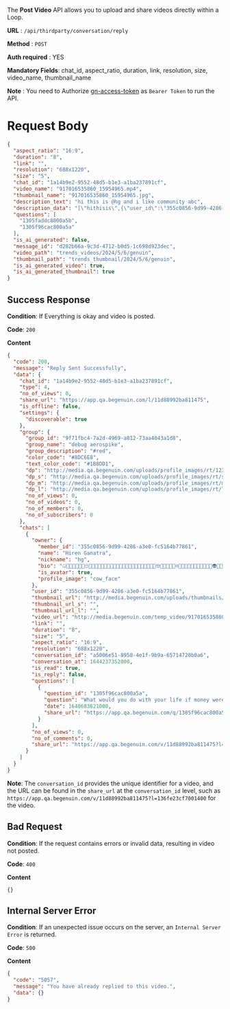 
The **Post Video** API allows you to upload and share videos directly within a Loop.

**URL**  :  `/api/thirdparty/conversation/reply`

**Method**  :  `POST`

**Auth required**  : YES

**Mandatory Fields**: chat_id, aspect_ratio, duration, link, resolution, size, video_name, thumbnail_name

**Note** : You need to Authorize [gn-access-token](https://resources.begenuin.com/developers/authentication) as `Bearer Token` to run the API.

# Request Body

```json
{
  "aspect_ratio": "16:9",
  "duration": "8",
  "link": "",
  "resolution": "688x1220",
  "size": "5",
  "chat_id": "1a14b9e2-9552-48d5-b1e3-a1ba237891cf",
  "video_name": "917016535860_15954965.mp4",
  "thumbnail_name": "917016535860_15954965.jpg",
  "description_text": "hi this is @hg and i like community abc",
  "description_data": "[\"hithisis\",{\"user_id\":\"355c0856-9d99-4286-a3e0-fc5164b77861\"},\"andilikecommunity\",{\"community_id\":\"fe3bdd3b-1fcb-44f3-a7ac-15b59796b6f9\"}]",
  "questions": [
    "1305faddc8000a5b",
    "1305f96cac800a5a"
  ],
  "is_ai_generated": false,
  "message_id": "d282b66a-9c3d-4712-b0d5-1c698d923dec",
  "video_path": "trends_videos/2024/5/6/genuin",
  "thumbnail_path": "trends_thumbnail/2024/5/6/genuin",
  "is_ai_generated_video": true,
  "is_ai_generated_thumbnail": true
}
```

## Success Response

**Condition**: If Everything is okay and video is posted.

**Code**: `200`

**Content**
```json
{
  "code": 200,
  "message": "Reply Sent Successfully",
  "data": {
    "chat_id": "1a14b9e2-9552-48d5-b1e3-a1ba237891cf",
    "type": 4,
    "no_of_views": 0,
    "share_url": "https://app.qa.begenuin.com/l/11d88992ba811475",
    "is_offline": false,
    "settings": {
      "discoverable": true
    },
    "group": {
      "group_id": "9f71fbc4-7a2d-4969-a812-73aa4043a1d8",
      "group_name": "debug aerospike",
      "group_description": "#red",
      "color_code": "#8DC6E8",
      "text_color_code": "#1B8DD1",
      "dp": "http://media.qa.begenuin.com/uploads/profile_images/rt/123.png",
      "dp_s": "http://media.qa.begenuin.com/uploads/profile_images/rt/s/123.png",
      "dp_m": "http://media.qa.begenuin.com/uploads/profile_images/rt/m/123.png",
      "dp_l": "http://media.qa.begenuin.com/uploads/profile_images/rt/l/123.png",
      "no_of_views": 0,
      "no_of_videos": 0,
      "no_of_members": 0,
      "no_of_subscribers": 0
    },
    "chats": [
      {
        "owner": {
          "member_id": "355c0856-9d99-4286-a3e0-fc5164b77861",
          "name": "Hiren Ganatra",
          "nickname": "hg",
          "bio": "🤐🤨😐😑😶😏😒🙄😷😴🤤😪😔😌🤥😬🤒🤕🤢🤮🤧🥵🥶🥴😵🤯🤠🥳🥸😎🤓🧐😳😲😯😮☹🙁😟😕😤😡😠🤬😈👿🤖👾👽👺👻👹🤡💩💯💯💯💤💤💤💤🤳🤳🏿🤳🏿🦾🦿👅👅👅👅👅👅👅",
          "is_avatar": true,
          "profile_image": "cow_face"
        },
        "user_id": "355c0856-9d99-4286-a3e0-fc5164b77861",
        "thumbnail_url": "http://media.begenuin.com/uploads/thumbnails/917016535860_15954966.jpg",
        "thumbnail_url_s": "",
        "thumbnail_url_l": "",
        "video_url": "http://media.begenuin.com/temp_video/917016535860_15954966.mp4",
        "link": "",
        "duration": "8",
        "size": "5",
        "aspect_ratio": "16:9",
        "resolution": "688x1220",
        "conversation_id": "a5006e51-8950-4e1f-9b9a-65714720b0a6",
        "conversation_at": 1644237352000,
        "is_read": true,
        "is_reply": false,
        "questions": [
          {
            "question_id": "1305f96cac800a5a",
            "question": "What would you do with your life if money were no object?",
            "date": 1640683621000,
            "share_url": "https://app.qa.begenuin.com/q/1305f96cac800a5a"
          }
        ],
        "no_of_views": 0,
        "no_of_comments": 0,
        "share_url": "https://app.qa.begenuin.com/v/11d88992ba811475?l=136fe23cf7001400"
      }
    ]
  }
}
```

**Note**: The `conversation_id` provides the unique identifier for a video, and the URL can be found in the `share_url` at the `conversation_id` level, such as `https://app.qa.begenuin.com/v/11d88992ba811475?l=136fe23cf7001400` for the video.

## Bad Request

**Condition**: If the request contains errors or invalid data, resulting in video not posted.

**Code**: `400`

**Content**
```
{}
```

## Internal Server Error

**Condition**: If an unexpected issue occurs on the server, an `Internal Server Error` is returned.

**Code**: `500`

**Content**
```json
{
  "code": "5057",
  "message": "You have already replied to this video.",
  "data": {}
}
```

